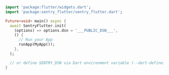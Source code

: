 ```dart
import 'package:flutter/widgets.dart';
import 'package:sentry_flutter/sentry_flutter.dart';

Future<void> main() async {
  await SentryFlutter.init(
    (options) => options.dsn = '___PUBLIC_DSN___',
    () {
      // Run your App
      runApp(MyApp());
    },
  );

  // or define SENTRY_DSN via Dart environment variable (--dart-define)
}
```
